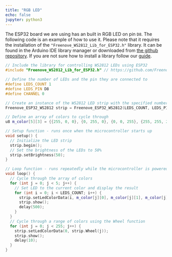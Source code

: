 ```yaml
---
title: "RGB LED"
echo: false
jupyter: python3
---
```


The ESP32 board we are using has an built in RGB LED on pin `D8`. The following code is an example of how to use it. Please note that it requires the installation of the `"Freenove_WS2812_Lib_for_ESP32.h"` library. It can be found in the Arduino IDE library manager or downloaded from [the github repository](https://github.com/Freenove/Freenove_WS2812_Lib_for_ESP32). If you are not sure how to install a library follow our [guide](/tutorials/libraries.html).

```cpp
// Include the library for controlling WS2812 LEDs using ESP32
#include "Freenove_WS2812_Lib_for_ESP32.h" // https://github.com/Freenove/Freenove_WS2812_Lib_for_ESP32

// Define the number of LEDs and the pin they are connected to
#define LEDS_COUNT 1
#define LEDS_PIN D8
#define CHANNEL 0

// Create an instance of the WS2812 LED strip with the specified number of LEDs, pin number, and color type
Freenove_ESP32_WS2812 strip = Freenove_ESP32_WS2812(LEDS_COUNT, LEDS_PIN, CHANNEL, TYPE_GRB);

// Define an array of colors to cycle through
u8 m_color[5][3] = {{255, 0, 0}, {0, 255, 0}, {0, 0, 255}, {255, 255, 255}, {0, 0, 0}};

// Setup function - runs once when the microcontroller starts up
void setup() {
  // Initialize the LED strip
  strip.begin();
  // Set the brightness of the LEDs to 50%
  strip.setBrightness(50);
}

// Loop function - runs repeatedly while the microcontroller is powered on
void loop() {
  // Cycle through the array of colors
  for (int j = 0; j < 5; j++) {
    // Set LED to the current color and display the result
    for (int i = 0; i < LEDS_COUNT; i++) {
      strip.setLedColorData(i, m_color[j][0], m_color[j][1], m_color[j][2]);
      strip.show();
      delay(500);
    }
  }
  // Cycle through a range of colors using the Wheel function
  for (int j = 0; j < 255; j++) {
    strip.setLedColorData(0, strip.Wheel(j));
    strip.show();
    delay(10);
  }
}
```